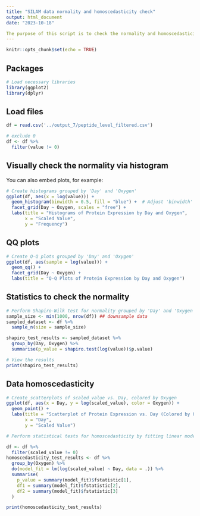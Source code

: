 ```yaml
---
title: "SILAM data normality and homoscedasticity check"
output: html_document
date: "2023-10-18"

The purpose of this script is to check the normality and homoscedasticity of the data 
---
```


```r
knitr::opts_chunk$set(echo = TRUE)
```

## Packages

```r
# Load necessary libraries
library(ggplot2)
library(dplyr)
```


## Load files

```r
df = read.csv('../output_7/peptide_level_filtered.csv')

# exclude 0 
df <- df %>%
  filter(value != 0)
```


## Visually check the normality via histogram

You can also embed plots, for example:

```r
# Create histograms grouped by 'Day' and 'Oxygen'
ggplot(df, aes(x = log(value))) +
  geom_histogram(binwidth = 0.5, fill = "blue") +  # Adjust 'binwidth' as needed
  facet_grid(Day ~ Oxygen, scales = "free") +
  labs(title = "Histograms of Protein Expression by Day and Oxygen",
       x = "Scaled Value",
       y = "Frequency")
```

## QQ plots

```r

# Create Q-Q plots grouped by 'Day' and 'Oxygen'
ggplot(df, aes(sample = log(value))) +
  geom_qq() +
  facet_grid(Day ~ Oxygen) +
  labs(title = "Q-Q Plots of Protein Expression by Day and Oxygen")

```


## Statistics to check the normality 

```r

# Perform Shapiro-Wilk test for normality grouped by 'Day' and 'Oxygen'
sample_size <- min(1000, nrow(df)) ## downsample data 
sampled_dataset <- df %>%
  sample_n(size = sample_size)

shapiro_test_results <- sampled_dataset %>%
  group_by(Day, Oxygen) %>%
  summarise(p_value = shapiro.test(log(value))$p.value)

# View the results
print(shapiro_test_results)

```



## Data homoscedasticity

```r
# Create scatterplots of scaled_value vs. Day, colored by Oxygen
ggplot(df, aes(x = Day, y = log(scaled_value), color = Oxygen)) +
  geom_point() +
  labs(title = "Scatterplot of Protein Expression vs. Day (Colored by Oxygen)",
       x = "Day",
       y = "Scaled Value")


```

```r
# Perform statistical tests for homoscedasticity by fitting linear models

df <- df %>%
  filter(scaled_value != 0)
homoscedasticity_test_results <- df %>%
  group_by(Oxygen) %>%
  do(model_fit = lm(log(scaled_value) ~ Day, data = .)) %>%
  summarise(
    p_value = summary(model_fit)$fstatistic[1],
    df1 = summary(model_fit)$fstatistic[2],
    df2 = summary(model_fit)$fstatistic[3]
  )

print(homoscedasticity_test_results)

```


